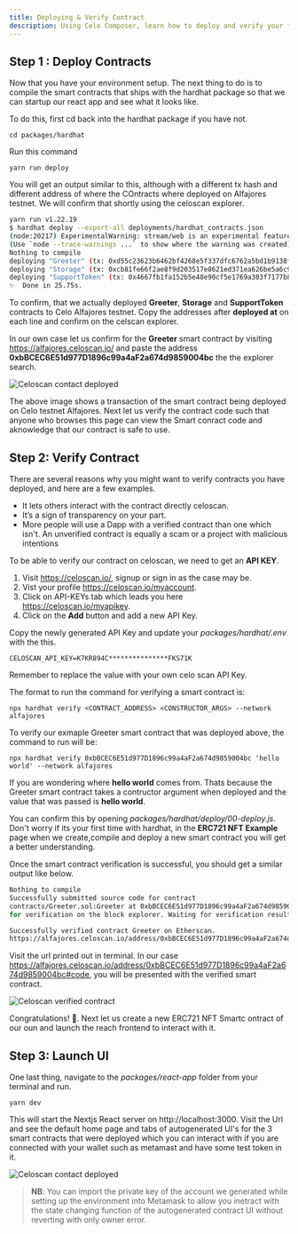 ```yaml
---
title: Deploying & Verify Contract
description: Using Celo Composer, learn how to deploy and verify your first smart contract on Celo Alfajores.
---
```


## Step 1 : Deploy Contracts

Now that you have your environment setup. The next thing to do is to compile the smart contracts that ships with the hardhat package so that we can startup our react app and see what it looks like.

To do this, first cd back into the hardhat package if you have not.

```
cd packages/hardhat
```

Run this command

```
yarn run deploy
```

You will get an output similar to this, although with a different tx hash and different address of where the COntracts where deployed on Alfajores testnet. We will confirm that shortly using the celoscan explorer.

```bash
yarn run v1.22.19
$ hardhat deploy --export-all deployments/hardhat_contracts.json
(node:20217) ExperimentalWarning: stream/web is an experimental feature. This feature could change at any time
(Use `node --trace-warnings ...` to show where the warning was created)
Nothing to compile
deploying "Greeter" (tx: 0xd55c23623b6462bf4268e5f337dfc6762a5bd1b9138f7c7aa45c21a6271ebf68)...: deployed at 0xbBCEC6E51d977D1896c99a4aF2a674d9859004bc with 642741 gas
deploying "Storage" (tx: 0xcb81fe66f2ae8f9d203517e8621ed371ea626be5a6c91446a31a7b226117632d)...: deployed at 0xce59F6E977EC8FCcdD95a1Ffd32eCCad614f4552 with 181777 gas
deploying "SupportToken" (tx: 0x4667fb1fa152b5e48e90cf5e1769a303f7177b8aeaaacd67cd874fd739affce7)...: deployed at 0x1CF4cfb1ccDF2A570aF925fd6542F72d84666321 with 1342041 gas
✨  Done in 25.75s.
```

To confirm, that we actually deployed **Greeter**, **Storage** and **SupportToken** contracts to Celo Alfajores testnet. Copy the addresses after **deployed at** on each line and confirm on the celscan explorer.

In our own case let us confirm for the **Greeter** smart contract by visiting https://alfajores.celoscan.io/ and paste the address **0xbBCEC6E51d977D1896c99a4aF2a674d9859004bc** the the explorer search.

![Celoscan contact deployed](./images/output-9.png)

The above image shows a transaction of the smart contract being deployed on Celo testnet Alfajores. Next let us verify the contract code such that anyone who browses this page can view the Smart conract code and aknowledge that our contract is safe to use.

## Step 2: Verify Contract

There are several reasons why you might want to verify contracts you have deployed, and here are a few examples.

- It lets others interact with the contract directly celoscan.
- It’s a sign of transparency on your part.
- More people will use a Dapp with a verified contract than one which isn't. An unverified contract is equally a scam or a project with malicious intentions

To be able to verify our contract on celoscan, we need to get an **API KEY**.

1. Visit https://celoscan.io/, signup or sign in as the case may be.
2. Vist your profile https://celoscan.io/myaccount.
3. Click on API-KEYs tab which leads you here https://celoscan.io/myapikey.
4. Click on the **Add** button and add a new API Key.

Copy the newly generated API Key and update your _packages/hardhat/.env_ with the this.

```
CELOSCAN_API_KEY=K7KR894C***************FKS71K
```

Remember to replace the value with your own celo scan API Key.

The format to run the command for verifying a smart contract is:

```
npx hardhat verify <CONTRACT_ADDRESS> <CONSTRUCTOR_ARGS> --network alfajores
```

To verify our exmaple Greeter smart contract that was deployed above, the command to run will be:

```
npx hardhat verify 0xbBCEC6E51d977D1896c99a4aF2a674d9859004bc 'hello world' --network alfajores
```

If you are wondering where **hello world** comes from. Thats because the Greeter smart contract takes a contructor argument when deployed and the value that was passed is **hello world**.

You can confirm this by opening _packages/hardhat/deploy/00-deploy.js_. Don't worry if its your first time with hardhat, in the **ERC721 NFT Example** page when we create,compile and deploy a new smart contract you will get a better understanding.

Once the smart contract verification is successful, you should get a similar output like below.

```bash
Nothing to compile
Successfully submitted source code for contract
contracts/Greeter.sol:Greeter at 0xbBCEC6E51d977D1896c99a4aF2a674d9859004bc
for verification on the block explorer. Waiting for verification result...

Successfully verified contract Greeter on Etherscan.
https://alfajores.celoscan.io/address/0xbBCEC6E51d977D1896c99a4aF2a674d9859004bc#code
```

Visit the url printed out in terminal. In our case https://alfajores.celoscan.io/address/0xbBCEC6E51d977D1896c99a4aF2a674d9859004bc#code, you will be presented with the verified smart contract.

![Celoscan verified contract ](./images/output-10.png)

Congratulations! 🎉. Next let us create a new ERC721 NFT Smartc ontract of our oun and launch the reach frontend to interact with it.

## Step 3: Launch UI

One last thing, navigate to the _packages/react-app_ folder from your terminal and run.

```
yarn dev
```

This will start the Nextjs React server on http://localhost:3000. Visit the Url and see the default home page and tabs of autogenerated UI's for the 3 smart contracts that were deployed which you can interact with if you are connected with your wallet such as metamast and have some test token in it.

![Celoscan contact deployed](./images/output-11.png)

> **NB**: You can import the private key of the account we generated while setting up the environment into Metamask to allow you inetract with the state changing function of the autogenerated contract UI without reverting with only owner error.
